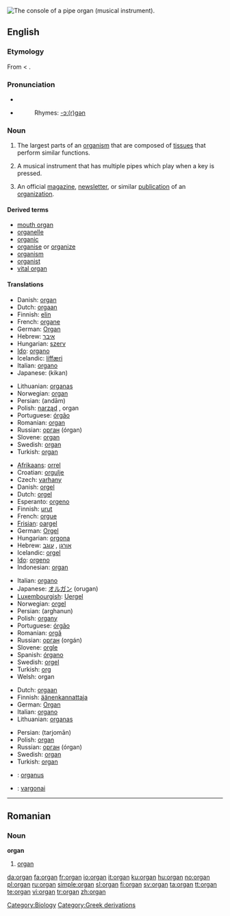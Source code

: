 {{see|Organ}}
[[Image:Pipe.organ.console.arp.jpg|thumb|right|The console of a pipe organ (musical instrument).]]
{{wikipedia}}
{{commonspar|Pipe organ}}
==English==

===Etymology===
From {{L.}} {{term|organum|lang=la}} < {{AGr.}} {{term|ὄργανον||organ, instrument, tool|tr=organon|lang=grc|sc=polytonic}}.

===Pronunciation===
* {{IPA|'ɔɹ.gɛn}}
* {{audio|en-us-organ.ogg|Audio (US)}}
*: Rhymes: [[Rhymes:English:-ɔː(r)ɡən|-ɔː(r)ɡən]]

===Noun===
{{en-noun}}

# The largest parts of an [[organism]] that are composed of [[tissue]]s that perform similar functions.
# {{musici}} A musical instrument that has multiple pipes which play when a key is pressed.
# An official [[magazine]], [[newsletter]], or similar [[publication]] of an [[organization]].

====Derived terms====
*[[mouth organ]]
*[[organelle]]
*[[organic]]
*[[organise]] or [[organize]]
*[[organism]]
*[[organist]]
*[[vital organ]]

====Translations====
{{trans-top|parts of an organism}}
*Danish: [[#Danish|organ]]
*Dutch: [[orgaan]] {{n}}
*Finnish: [[elin]]
*French: [[organe]] {{m}}
*German: [[Organ]] {{n}}
*Hebrew: [[איבר]] {{m}}
*Hungarian: [[szerv]]
*[[Ido]]: [[organo]]
*Icelandic: [[líffæri]] {{n}}
*Italian: [[organo]] {{m}}
*Japanese: {{JAchar|[[器官]]}} (kikan)
{{trans-mid}}
*Lithuanian: [[organas]] {{m}}
*Norwegian: [[#Norwegian|organ]]
*Persian: {{fa-Arab|[[اندام]]}} (andām)
*Polish: [[narząd]] {{m}}, organ {{m}}
*Portuguese: [[órgão]]
*Romanian: [[#Romanian|organ]] {{n}}
*Russian: [[орган]] (órgan) {{m}}
*Slovene: [[#Slovene|organ]] {{m}}
*Swedish: [[#Swedish|organ]] {{n}}
*Turkish: [[#Turkish|organ]]
{{trans-bottom}}

{{trans-top|musical instrument}}
*[[Afrikaans]]: [[orrel]]
*Croatian: [[orgulje]]
*Czech: [[varhany]] {{p}}
*Danish: [[orgel]] {{n}}
*Dutch: [[orgel]] {{n}}
*Esperanto: [[orgeno]]
*Finnish: [[urut]] {{p}}
*French: [[orgue]] {{m}}
*[[Frisian]]: [[oargel]] {{n}}
*German: [[Orgel]] {{f}}
*Hungarian: [[orgona]]
*Hebrew: [[:he:אורגן|אורגן]] {{m}}, [[:he:עוגב|עוגב]] {{m}}
*Icelandic: [[orgel]] {{n}}
*[[Ido]]: [[orgeno]]
*Indonesian: [[#Indonesian|organ]]
{{trans-mid}}
*Italian: [[organo]] {{m}}
*Japanese: [[オルガン]] (orugan)
*[[Luxembourgish]]: [[Uergel]]
*Norwegian: [[orgel]]
*Persian: {{fa-Arab|[[ارغنون]]}} (arghanun)
*Polish: [[organy]] {{p}}
*Portuguese: [[órgão]]
*Romanian: [[orgă]] {{f}}
*Russian: [[орган]] (orgán) {{m}}
*Slovene: [[orgle]] {{f|p}}
*Spanish: [[órgano]]
*Swedish: [[orgel]] {{c}}
*Turkish: [[org]]
*Welsh: organ
{{trans-bottom}}

{{trans-top|magazine, newsletter, or similar publication}}
*Dutch: [[orgaan]] {{n}}
*Finnish: [[äänenkannattaja]]
*German: [[Organ]] {{n}}
*Italian: [[organo]] {{m}}
*Lithuanian: [[organas]] {{m}}
{{trans-mid}}
*Persian: {{fa-Arab|[[ترجمان]]}} (tarjomān)
*Polish: [[#Polish|organ]] {{m}}
*Russian: [[орган]] (órgan) {{m}}
*Swedish: [[#Swedish|organ]] {{n}}
*Turkish: [[#Turkish|organ]]
{{trans-bottom}}

{{checktrans-top}}
*{{ttbc|Latin}}: [[organus]] {{m}}
*{{ttbc|Lithuanian}}: [[vargonai]] {{m}}
{{trans-bottom}}

----

==Romanian==

===Noun===
'''organ''' {{n}}

# [[#English|organ]]

[[Category:Biology]]
[[Category:Greek derivations]]

[[da:organ]]
[[fa:organ]]
[[fr:organ]]
[[io:organ]]
[[it:organ]]
[[ku:organ]]
[[hu:organ]]
[[no:organ]]
[[pl:organ]]
[[ru:organ]]
[[simple:organ]]
[[sl:organ]]
[[fi:organ]]
[[sv:organ]]
[[ta:organ]]
[[tt:organ]]
[[te:organ]]
[[vi:organ]]
[[tr:organ]]
[[zh:organ]]